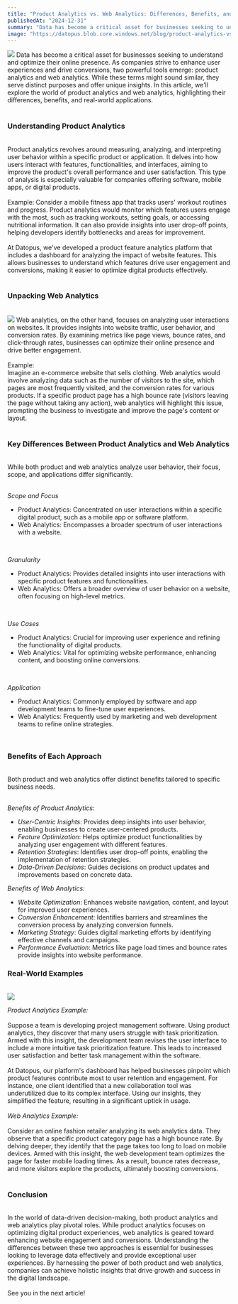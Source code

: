 ```yaml
---
title: "Product Analytics vs. Web Analytics: Differences, Benefits, and Examples"
publishedAt: "2024-12-31"
summary: "Data has become a critical asset for businesses seeking to understand and optimize their online presence. As companies strive to enhance user experiences and drive conversions, two powerful tools emerge: product analytics and web analytics. While these terms might sound similar, they serve distinct purposes and offer unique insights. In this article, we'll explore the world of product analytics and web analytics, highlighting their differences, benefits, and real-world applications."
image: "https://datopus.blob.core.windows.net/blog/product-analytics-vs-web-analytics-differences-benefits-and-examples.jpg"
---
```


<img class="blog-image" src="https://datopus.blob.core.windows.net/blog/product-analytics-vs-web-analytics-differences-benefits-and-examples.jpg" />
Data has become a critical asset for businesses seeking to understand and optimize their online presence. As companies strive to enhance user experiences and drive conversions, two powerful tools emerge: product analytics and web analytics. While these terms might sound similar, they serve distinct purposes and offer unique insights. In this article, we'll explore the world of product analytics and web analytics, highlighting their differences, benefits, and real-world applications.
<br><br>

### **Understanding Product Analytics**
<br>
Product analytics revolves around measuring, analyzing, and interpreting user behavior within a specific product or application. It delves into how users interact with features, functionalities, and interfaces, aiming to improve the product's overall performance and user satisfaction. This type of analysis is especially valuable for companies offering software, mobile apps, or digital products.
<br><br>
Example:
Consider a mobile fitness app that tracks users' workout routines and progress. Product analytics would monitor which features users engage with the most, such as tracking workouts, setting goals, or accessing nutritional information. It can also provide insights into user drop-off points, helping developers identify bottlenecks and areas for improvement.
<br><br>
At Datopus, we've developed a product feature analytics platform that includes a dashboard for analyzing the impact of website features. This allows businesses to understand which features drive user engagement and conversions, making it easier to optimize digital products effectively.
<br><br>

### **Unpacking Web Analytics**
<br>
<img class="blog-image" src="https://datopus.blob.core.windows.net/blog/product-analytics-vs-web-analytics-differences-benefits-and-examples-1.jpg" />
Web analytics, on the other hand, focuses on analyzing user interactions on websites. It provides insights into website traffic, user behavior, and conversion rates. By examining metrics like page views, bounce rates, and click-through rates, businesses can optimize their online presence and drive better engagement.
<br><br>
Example:
<br>
Imagine an e-commerce website that sells clothing. Web analytics would involve analyzing data such as the number of visitors to the site, which pages are most frequently visited, and the conversion rates for various products. If a specific product page has a high bounce rate (visitors leaving the page without taking any action), web analytics will highlight this issue, prompting the business to investigate and improve the page's content or layout.
<br><br>

### **Key Differences Between Product Analytics and Web Analytics**
<br>
While both product and web analytics analyze user behavior, their focus, scope, and applications differ significantly.
<br><br>

*Scope and Focus*
<br>
- Product Analytics: Concentrated on user interactions within a specific digital product, such as a mobile app or software platform.
- Web Analytics: Encompasses a broader spectrum of user interactions with a website.
<br>

*Granularity*
<br>
- Product Analytics: Provides detailed insights into user interactions with specific product features and functionalities.
- Web Analytics: Offers a broader overview of user behavior on a website, often focusing on high-level metrics.
<br>

*Use Cases*
<br>
- Product Analytics: Crucial for improving user experience and refining the functionality of digital products.
- Web Analytics: Vital for optimizing website performance, enhancing content, and boosting online conversions.
<br>

*Application*
<br>
- Product Analytics: Commonly employed by software and app development teams to fine-tune user experiences.
- Web Analytics: Frequently used by marketing and web development teams to refine online strategies.
<br>

### **Benefits of Each Approach**
<br>
Both product and web analytics offer distinct benefits tailored to specific business needs.
<br><br>

*Benefits of Product Analytics:*
<br>

- *User-Centric Insights*: Provides deep insights into user behavior, enabling businesses to create user-centered products.
- *Feature Optimization*: Helps optimize product functionalities by analyzing user engagement with different features.
- *Retention Strategies*: Identifies user drop-off points, enabling the implementation of retention strategies.
- *Data-Driven Decisions*: Guides decisions on product updates and improvements based on concrete data.

*Benefits of Web Analytics:*
<br>

- *Website Optimization*: Enhances website navigation, content, and layout for improved user experiences.
- *Conversion Enhancement*: Identifies barriers and streamlines the conversion process by analyzing conversion funnels.
- *Marketing Strategy*: Guides digital marketing efforts by identifying effective channels and campaigns.
- *Performance Evaluation*: Metrics like page load times and bounce rates provide insights into website performance.

### **Real-World Examples**
<br>
<img class="blog-image" src="https://datopus.blob.core.windows.net/blog/product-analytics-vs-web-analytics-differences-benefits-and-examples-2.jpg" />

*Product Analytics Example:*
<br><br>
Suppose a team is developing project management software. Using product analytics, they discover that many users struggle with task prioritization. Armed with this insight, the development team revises the user interface to include a more intuitive task prioritization feature. This leads to increased user satisfaction and better task management within the software.
<br><br>
At Datopus, our platform's dashboard has helped businesses pinpoint which product features contribute most to user retention and engagement. For instance, one client identified that a new collaboration tool was underutilized due to its complex interface. Using our insights, they simplified the feature, resulting in a significant uptick in usage.
<br><br>
*Web Analytics Example:*
<br><br>
Consider an online fashion retailer analyzing its web analytics data. They observe that a specific product category page has a high bounce rate. By delving deeper, they identify that the page takes too long to load on mobile devices. Armed with this insight, the web development team optimizes the page for faster mobile loading times. As a result, bounce rates decrease, and more visitors explore the products, ultimately boosting conversions.
<br><br>

### **Conclusion**
<br>
In the world of data-driven decision-making, both product analytics and web analytics play pivotal roles. While product analytics focuses on optimizing digital product experiences, web analytics is geared toward enhancing website engagement and conversions. Understanding the differences between these two approaches is essential for businesses looking to leverage data effectively and provide exceptional user experiences. By harnessing the power of both product and web analytics, companies can achieve holistic insights that drive growth and success in the digital landscape.
<br><br>
See you in the next article!